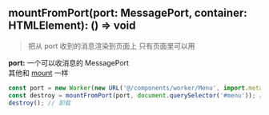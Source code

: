 
## mountFromPort(port: MessagePort, container: HTMLElement): () => void

> 把从 port 收到的消息渲染到页面上 只有页面里可以用

**port:** 一个可以收消息的 MessagePort\
其他和 [mount](#mount) 一样

```jsx
const port = new Worker(new URL('@/components/worker/Menu', import.meta.url));
const destroy = mountFromPort(port, document.querySelector('#menu')); // 挂载
destroy(); // 卸载
```
